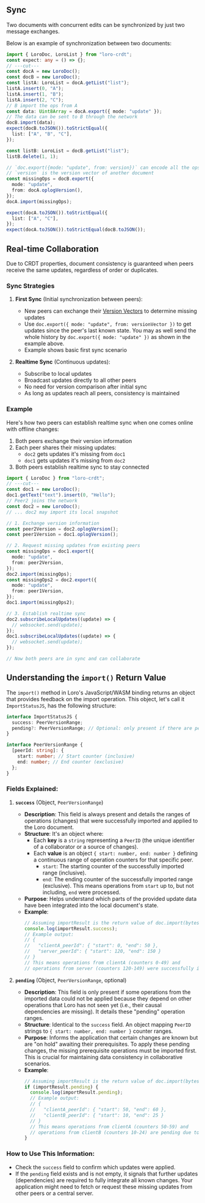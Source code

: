 ## Sync

Two documents with concurrent edits can be synchronized by just two message
exchanges.

Below is an example of synchronization between two documents:

```ts twoslash
import { LoroDoc, LoroList } from "loro-crdt";
const expect: any = () => {};
// ---cut---
const docA = new LoroDoc();
const docB = new LoroDoc();
const listA: LoroList = docA.getList("list");
listA.insert(0, "A");
listA.insert(1, "B");
listA.insert(2, "C");
// B import the ops from A
const data: Uint8Array = docA.export({ mode: "update" });
// The data can be sent to B through the network
docB.import(data);
expect(docB.toJSON()).toStrictEqual({
  list: ["A", "B", "C"],
});

const listB: LoroList = docB.getList("list");
listB.delete(1, 1);

// `doc.export({mode: "update", from: version})` can encode all the ops from the version to the latest version
// `version` is the version vector of another document
const missingOps = docB.export({
  mode: "update",
  from: docA.oplogVersion(),
});
docA.import(missingOps);

expect(docA.toJSON()).toStrictEqual({
  list: ["A", "C"],
});
expect(docA.toJSON()).toStrictEqual(docB.toJSON());
```

## Real-time Collaboration

Due to CRDT properties, document consistency is guaranteed when peers receive the same updates, regardless of order or duplicates.

### Sync Strategies

1. **First Sync** (Initial synchronization between peers):
   - New peers can exchange their [Version Vectors](/docs/tutorial/version) to determine missing updates
   - Use `doc.export({ mode: "update", from: versionVector })` to get updates since the peer's last known state.
     You may as well send the whole history by `doc.export({ mode: "update" })` as shown in the example above.
   - Example shows basic first sync scenario

2. **Realtime Sync** (Continuous updates):
   - Subscribe to local updates
   - Broadcast updates directly to all other peers
   - No need for version comparison after initial sync
   - As long as updates reach all peers, consistency is maintained

### Example

Here's how two peers can establish realtime sync when one comes online with offline changes:

1. Both peers exchange their version information
2. Each peer shares their missing updates:
   - `doc2` gets updates it's missing from `doc1`
   - `doc1` gets updates it's missing from `doc2`
3. Both peers establish realtime sync to stay connected

```ts no_run twoslash
import { LoroDoc } from "loro-crdt";
// ---cut---
const doc1 = new LoroDoc();
doc1.getText("text").insert(0, "Hello");
// Peer2 joins the network
const doc2 = new LoroDoc();
// ... doc2 may import its local snapshot

// 1. Exchange version information
const peer2Version = doc2.oplogVersion();
const peer1Version = doc1.oplogVersion();

// 2. Request missing updates from existing peers
const missingOps = doc1.export({
  mode: "update",
  from: peer2Version,
});
doc2.import(missingOps);
const missingOps2 = doc2.export({
  mode: "update",
  from: peer1Version,
});
doc1.import(missingOps2);

// 3. Establish realtime sync
doc2.subscribeLocalUpdates((update) => {
  // websocket.send(update);
});
doc1.subscribeLocalUpdates((update) => {
  // websocket.send(update);
});

// Now both peers are in sync and can collaborate
```

## Understanding the `import()` Return Value

The `import()` method in Loro's JavaScript/WASM binding returns an object that provides feedback on the import operation. This object, let's call it `ImportStatusJS`, has the following structure:

```ts no_run twoslash
interface ImportStatusJS {
  success: PeerVersionRange;
  pending?: PeerVersionRange; // Optional: only present if there are pending operations
}

interface PeerVersionRange {
  [peerId: string]: {
    start: number; // Start counter (inclusive)
    end: number; // End counter (exclusive)
  };
}
```

### Fields Explained:

1. **`success`** (Object, `PeerVersionRange`)
   - **Description**: This field is always present and details the ranges of operations (changes) that were successfully imported and applied to the Loro document.
   - **Structure**: It's an object where:
     - Each **key** is a `string` representing a `PeerID` (the unique identifier of a collaborator or a source of changes).
     - Each **value** is an object `{ start: number, end: number }` defining a continuous range of operation counters for that specific peer.
       - `start`: The starting counter of the successfully imported range (inclusive).
       - `end`: The ending counter of the successfully imported range (exclusive). This means operations from `start` up to, but not including, `end` were processed.
   - **Purpose**: Helps understand which parts of the provided update data have been integrated into the local document's state.
   - **Example**:
     ```javascript
     // Assuming importResult is the return value of doc.import(bytes)
     console.log(importResult.success);
     // Example output:
     // {
     //   "clientA_peerId": { "start": 0, "end": 50 },
     //   "server_peerId": { "start": 120, "end": 150 }
     // }
     // This means operations from clientA (counters 0-49) and
     // operations from server (counters 120-149) were successfully imported.
     ```

2. **`pending`** (Object, `PeerVersionRange`, optional)
   - **Description**: This field is only present if some operations from the imported data could not be applied because they depend on other operations that Loro has not seen yet (i.e., their causal dependencies are missing). It details these "pending" operation ranges.
   - **Structure**: Identical to the `success` field. An object mapping `PeerID` strings to `{ start: number, end: number }` counter ranges.
   - **Purpose**: Informs the application that certain changes are known but are "on hold" awaiting their prerequisites. To apply these pending changes, the missing prerequisite operations must be imported first. This is crucial for maintaining data consistency in collaborative scenarios.
   - **Example**:
     ```javascript
     // Assuming importResult is the return value of doc.import(bytes)
     if (importResult.pending) {
       console.log(importResult.pending);
       // Example output:
       // {
       //   "clientA_peerId": { "start": 50, "end": 60 },
       //   "clientB_peerId": { "start": 10, "end": 25 }
       // }
       // This means operations from clientA (counters 50-59) and
       // operations from clientB (counters 10-24) are pending due to missing dependencies.
     }
     ```

### How to Use This Information:

- Check the `success` field to confirm which updates were applied.
- If the `pending` field exists and is not empty, it signals that further updates (dependencies) are required to fully integrate all known changes. Your application might need to fetch or request these missing updates from other peers or a central server.
